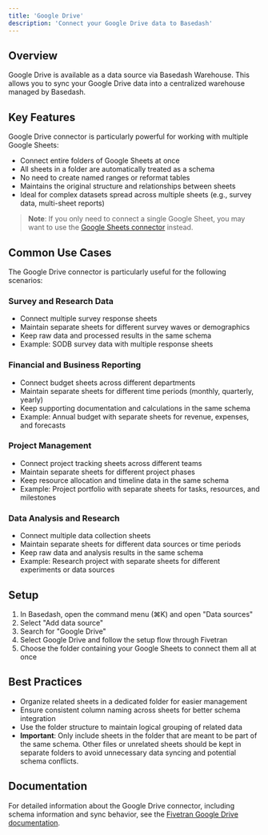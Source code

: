 ```yaml
---
title: 'Google Drive'
description: 'Connect your Google Drive data to Basedash'
---
```


## Overview

Google Drive is available as a data source via Basedash Warehouse. This allows you to sync your Google Drive data into a centralized warehouse managed by Basedash.

## Key Features

Google Drive connector is particularly powerful for working with multiple Google Sheets:

- Connect entire folders of Google Sheets at once
- All sheets in a folder are automatically treated as a schema
- No need to create named ranges or reformat tables
- Maintains the original structure and relationships between sheets
- Ideal for complex datasets spread across multiple sheets (e.g., survey data, multi-sheet reports)

> **Note**: If you only need to connect a single Google Sheet, you may want to use the [Google Sheets connector](/data-sources/connectors/google_sheets) instead.

## Common Use Cases

The Google Drive connector is particularly useful for the following scenarios:

### Survey and Research Data
- Connect multiple survey response sheets
- Maintain separate sheets for different survey waves or demographics
- Keep raw data and processed results in the same schema
- Example: SODB survey data with multiple response sheets

### Financial and Business Reporting
- Connect budget sheets across different departments
- Maintain separate sheets for different time periods (monthly, quarterly, yearly)
- Keep supporting documentation and calculations in the same schema
- Example: Annual budget with separate sheets for revenue, expenses, and forecasts

### Project Management
- Connect project tracking sheets across different teams
- Maintain separate sheets for different project phases
- Keep resource allocation and timeline data in the same schema
- Example: Project portfolio with separate sheets for tasks, resources, and milestones

### Data Analysis and Research
- Connect multiple data collection sheets
- Maintain separate sheets for different data sources or time periods
- Keep raw data and analysis results in the same schema
- Example: Research project with separate sheets for different experiments or data sources

## Setup

1. In Basedash, open the command menu (⌘K) and open "Data sources"
2. Select "Add data source"
3. Search for "Google Drive"
4. Select Google Drive and follow the setup flow through Fivetran
5. Choose the folder containing your Google Sheets to connect them all at once

## Best Practices

- Organize related sheets in a dedicated folder for easier management
- Ensure consistent column naming across sheets for better schema integration
- Use the folder structure to maintain logical grouping of related data
- **Important**: Only include sheets in the folder that are meant to be part of the same schema. Other files or unrelated sheets should be kept in separate folders to avoid unnecessary data syncing and potential schema conflicts.

## Documentation

For detailed information about the Google Drive connector, including schema information and sync behavior, see the [Fivetran Google Drive documentation](https://fivetran.com/docs/connectors/files/google-drive).
